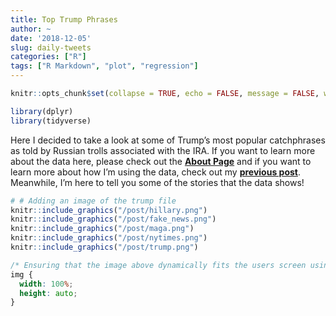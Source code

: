 ```yaml
---
title: Top Trump Phrases
author: ~
date: '2018-12-05'
slug: daily-tweets
categories: ["R"]
tags: ["R Markdown", "plot", "regression"]
---
```


```r
knitr::opts_chunk$set(collapse = TRUE, echo = FALSE, message = FALSE, warning = FALSE)

library(dplyr)
library(tidyverse)
```

Here I decided to take a look at some of Trump's most popular catchphrases as told by Russian trolls associated 
with the IRA. If you want to learn more about the data here, please check out the [**About Page**]("/about/") and 
if you want to learn more about how I'm using the data, check out my [**previous post**]("/2018/12/03/daily-tweets/").
Meanwhile, I'm here to tell you some of the stories that the data shows! 


```r
# # Adding an image of the trump file
knitr::include_graphics("/post/hillary.png")
knitr::include_graphics("/post/fake_news.png")
knitr::include_graphics("/post/maga.png")
knitr::include_graphics("/post/nytimes.png")
knitr::include_graphics("/post/trump.png")
```

```css
/* Ensuring that the image above dynamically fits the users screen using css. */
img {
  width: 100%;
  height: auto;
}
```





